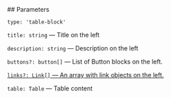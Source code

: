 

<Meta of={TableStories} />
<StoryTemplate>
## Parameters

`type: 'table-block'`

`title: string` — Title on the left

`description: string` — Description on the left

`buttons?: button[]` — List of Button blocks on the left.

[`links?: Link[]` — An array with link objects on the left.](?path=/docs/documentation-types--docs#link)

`table: Table` — Table content
</StoryTemplate>
